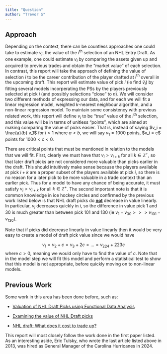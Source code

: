 ```yaml
---
title: "Question"
author: "Trevor S"
---
```


## Approach

Depending on the context, there can be countless approaches one could take to estimate $v_i$, the value of the $i^{\text{th}}$ selection of an NHL Entry Draft. As one example, one could estimate $v_i$ by comparing the assets given up and acquired to previous trades and obtain the "market value" of each selection. In contrast, this report will take the approach of defining the value of selection $i$ to be the career contribution of the player drafted at $i^{\text{th}}$ overall in the upcoming draft. This report will estimate value of pick $i$ (ie find $\hat v_i$) by fitting several models incorperating the PSs by the players previously selected at pick $i$ (and possibly selections "close" to $n$). We will consider two different methods of expressing our data, and for each we will fit a linear regression model, weighted $k$-nearest neighbour algorithm, and a non-linear regression model. To maintain some consistency with previous related work, this report will define $v_i$ to be "true" value of the $i^{\text{th}}$ selection, and this value will be in terms of unitless "points", which are aimed at making comparing the value of picks easier. That is, instead of saying $v_i = \frac{a}{b} v_1$ for $i > 1$ where $a < b$, we will say $v_1 \approx 1000$ points, \$v_i = c\$ points for $1000 < c < 0$.

There are critical points that must be mentioned in relation to the models that we will fit. First, clearly we must have that $v_i > v_{i+k}$ for all $k \in \mathbb Z^+$, so that later draft picks are not considered more valuable than picks earlier in the draft. This should intuitively make sense because the players available at pick $i+k$ are a proper subset of the players available at pick $i$, so there is no reason for a later pick to be more valuable in a trade context than an earlier pick. Thus for a model to have any chance of being accurate, it must satisfy $v_i > v_{i+k}$ for all $k \in \mathbb Z^+$. The second important note is that it is common knowledge in ice hockey circles and confirmed by the previous work listed below is that NHL draft picks do [**not**]{.underline} decrease in value linearly. In particular, $v_i$ decreases quickly in $i$, so the difference in value pick 1 and 30 is much greater than between pick 101 and 130 (ie $v_1 - v_{30} >>> v_{101} - v_{130}$).

Note that if picks did decrease linearly in value linearly then it would be very easy to create a model of draft pick value since we would have

$$ v_1 = v_2 + c = v_3 + 2c = ... = v_{224} + 223c $$where $c > 0$, meaning we would only have to find the value of $c$. Note that in the model step we will fit this model and perform a statistical test to show that this model is not appropriate, before quickly moving on to non-linear models.

## Previous Work

Some work in this area has been done before, such as:

-   [Valuation of NHL Draft Picks using Functional Data Analysis](https://summit.sfu.ca/_flysystem/fedora/2023-02/etd22223.pdf)

-   [Examining the value of NHL Draft picks](https://soundofhockey.com/2022/06/06/examining-the-value-of-nhl-draft-picks/amp/)

-   [NHL draft: What does it cost to trade up?](https://www.broadstreethockey.com/post/nhl-draft-pick-value-trading-up/)

This report will most closely follow the work done in the first paper listed. As an interesting aside, Eric Tulsky, who wrote the last article listed above in 2013, was hired as General Manager of the Carolina Hurricanes in 2024.

